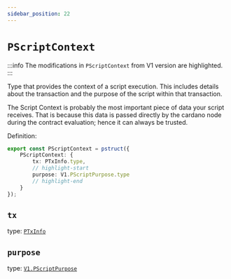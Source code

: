 ```yaml
---
sidebar_position: 22
---
```


# `PScriptContext`

:::info
The modifications in `PScriptContext` from V1 version are highlighted.
:::

Type that provides the context of a script execution. This includes details about the transaction and the purpose of the script within that transaction.

The Script Context is probably the most important piece of data your script receives. That is because this data is passed directly by the cardano node during the contract evaluation; hence it can always be trusted.

Definition:

```ts
export const PScriptContext = pstruct({
    PScriptContext: {
        tx: PTxInfo.type,
        // highlight-start
        purpose: V1.PScriptPurpose.type
        // highlight-end
    }
});
```

## `tx`

type: [`PTxInfo`](./PTxInfo)

## `purpose`

type: [`V1.PScriptPurpose`](../../V1/ScriptContext/PScriptPurpose)